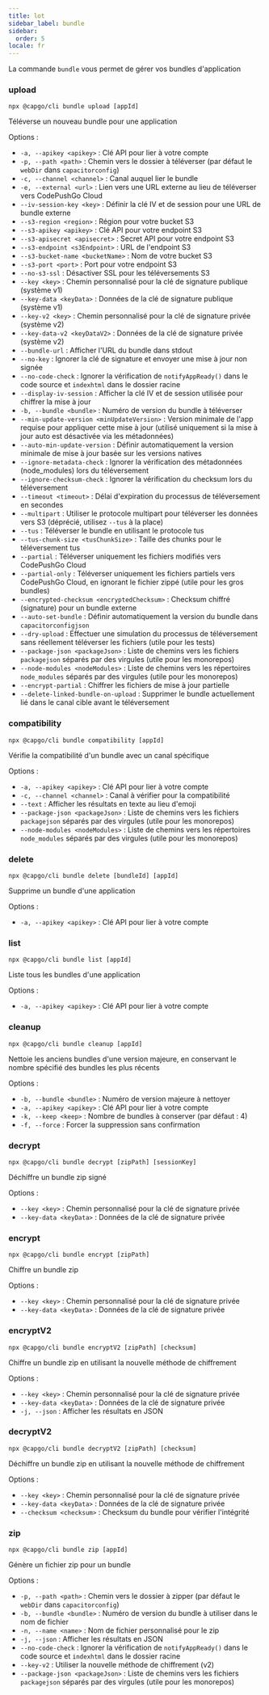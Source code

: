 ```yaml
---
title: lot
sidebar_label: bundle
sidebar:
  order: 5
locale: fr
---
```


La commande `bundle` vous permet de gérer vos bundles d'application

### upload

`npx @capgo/cli bundle upload [appId]`

Téléverse un nouveau bundle pour une application

Options :

- `-a, --apikey <apikey>` : Clé API pour lier à votre compte
- `-p, --path <path>` : Chemin vers le dossier à téléverser (par défaut le `webDir` dans `capacitorconfig`)
- `-c, --channel <channel>` : Canal auquel lier le bundle
- `-e, --external <url>` : Lien vers une URL externe au lieu de téléverser vers CodePushGo Cloud
- `--iv-session-key <key>` : Définir la clé IV et de session pour une URL de bundle externe
- `--s3-region <region>` : Région pour votre bucket S3
- `--s3-apikey <apikey>` : Clé API pour votre endpoint S3
- `--s3-apisecret <apisecret>` : Secret API pour votre endpoint S3
- `--s3-endpoint <s3Endpoint>` : URL de l'endpoint S3
- `--s3-bucket-name <bucketName>` : Nom de votre bucket S3
- `--s3-port <port>` : Port pour votre endpoint S3
- `--no-s3-ssl` : Désactiver SSL pour les téléversements S3
- `--key <key>` : Chemin personnalisé pour la clé de signature publique (système v1)
- `--key-data <keyData>` : Données de la clé de signature publique (système v1)
- `--key-v2 <key>` : Chemin personnalisé pour la clé de signature privée (système v2)
- `--key-data-v2 <keyDataV2>` : Données de la clé de signature privée (système v2)
- `--bundle-url` : Afficher l'URL du bundle dans stdout
- `--no-key` : Ignorer la clé de signature et envoyer une mise à jour non signée
- `--no-code-check` : Ignorer la vérification de `notifyAppReady()` dans le code source et `indexhtml` dans le dossier racine
- `--display-iv-session` : Afficher la clé IV et de session utilisée pour chiffrer la mise à jour
- `-b, --bundle <bundle>` : Numéro de version du bundle à téléverser
- `--min-update-version <minUpdateVersion>` : Version minimale de l'app requise pour appliquer cette mise à jour (utilisé uniquement si la mise à jour auto est désactivée via les métadonnées)
- `--auto-min-update-version` : Définir automatiquement la version minimale de mise à jour basée sur les versions natives
- `--ignore-metadata-check` : Ignorer la vérification des métadonnées (node_modules) lors du téléversement
- `--ignore-checksum-check` : Ignorer la vérification du checksum lors du téléversement
- `--timeout <timeout>` : Délai d'expiration du processus de téléversement en secondes
- `--multipart` : Utiliser le protocole multipart pour téléverser les données vers S3 (déprécié, utilisez `--tus` à la place)
- `--tus` : Téléverser le bundle en utilisant le protocole tus
- `--tus-chunk-size <tusChunkSize>` : Taille des chunks pour le téléversement tus
- `--partial` : Téléverser uniquement les fichiers modifiés vers CodePushGo Cloud
- `--partial-only` : Téléverser uniquement les fichiers partiels vers CodePushGo Cloud, en ignorant le fichier zippé (utile pour les gros bundles)
- `--encrypted-checksum <encryptedChecksum>` : Checksum chiffré (signature) pour un bundle externe
- `--auto-set-bundle` : Définir automatiquement la version du bundle dans `capacitorconfigjson`
- `--dry-upload` : Effectuer une simulation du processus de téléversement sans réellement téléverser les fichiers (utile pour les tests)
- `--package-json <packageJson>` : Liste de chemins vers les fichiers `packagejson` séparés par des virgules (utile pour les monorepos)
- `--node-modules <nodeModules>` : Liste de chemins vers les répertoires `node_modules` séparés par des virgules (utile pour les monorepos)
- `--encrypt-partial` : Chiffrer les fichiers de mise à jour partielle
- `--delete-linked-bundle-on-upload` : Supprimer le bundle actuellement lié dans le canal cible avant le téléversement

### compatibility

`npx @capgo/cli bundle compatibility [appId]`

Vérifie la compatibilité d'un bundle avec un canal spécifique

Options :

- `-a, --apikey <apikey>` : Clé API pour lier à votre compte
- `-c, --channel <channel>` : Canal à vérifier pour la compatibilité
- `--text` : Afficher les résultats en texte au lieu d'emoji
- `--package-json <packageJson>` : Liste de chemins vers les fichiers `packagejson` séparés par des virgules (utile pour les monorepos)
- `--node-modules <nodeModules>` : Liste de chemins vers les répertoires `node_modules` séparés par des virgules (utile pour les monorepos)

### delete

`npx @capgo/cli bundle delete [bundleId] [appId]`

Supprime un bundle d'une application

Options :

- `-a, --apikey <apikey>` : Clé API pour lier à votre compte

### list

`npx @capgo/cli bundle list [appId]`

Liste tous les bundles d'une application

Options :

- `-a, --apikey <apikey>` : Clé API pour lier à votre compte

### cleanup

`npx @capgo/cli bundle cleanup [appId]`

Nettoie les anciens bundles d'une version majeure, en conservant le nombre spécifié des bundles les plus récents

Options :

- `-b, --bundle <bundle>` : Numéro de version majeure à nettoyer
- `-a, --apikey <apikey>` : Clé API pour lier à votre compte
- `-k, --keep <keep>` : Nombre de bundles à conserver (par défaut : 4)
- `-f, --force` : Forcer la suppression sans confirmation

### decrypt

`npx @capgo/cli bundle decrypt [zipPath] [sessionKey]`

Déchiffre un bundle zip signé

Options :

- `--key <key>` : Chemin personnalisé pour la clé de signature privée
- `--key-data <keyData>` : Données de la clé de signature privée

### encrypt

`npx @capgo/cli bundle encrypt [zipPath]`

Chiffre un bundle zip

Options :

- `--key <key>` : Chemin personnalisé pour la clé de signature privée
- `--key-data <keyData>` : Données de la clé de signature privée

### encryptV2

`npx @capgo/cli bundle encryptV2 [zipPath] [checksum]`

Chiffre un bundle zip en utilisant la nouvelle méthode de chiffrement

Options :

- `--key <key>` : Chemin personnalisé pour la clé de signature privée
- `--key-data <keyData>` : Données de la clé de signature privée
- `-j, --json` : Afficher les résultats en JSON

### decryptV2

`npx @capgo/cli bundle decryptV2 [zipPath] [checksum]`

Déchiffre un bundle zip en utilisant la nouvelle méthode de chiffrement

Options :

- `--key <key>` : Chemin personnalisé pour la clé de signature privée
- `--key-data <keyData>` : Données de la clé de signature privée
- `--checksum <checksum>` : Checksum du bundle pour vérifier l'intégrité

### zip

`npx @capgo/cli bundle zip [appId]`

Génère un fichier zip pour un bundle

Options :

- `-p, --path <path>` : Chemin vers le dossier à zipper (par défaut le `webDir` dans `capacitorconfig`)
- `-b, --bundle <bundle>` : Numéro de version du bundle à utiliser dans le nom de fichier
- `-n, --name <name>` : Nom de fichier personnalisé pour le zip
- `-j, --json` : Afficher les résultats en JSON
- `--no-code-check` : Ignorer la vérification de `notifyAppReady()` dans le code source et `indexhtml` dans le dossier racine
- `--key-v2` : Utiliser la nouvelle méthode de chiffrement (v2)
- `--package-json <packageJson>` : Liste de chemins vers les fichiers `packagejson` séparés par des virgules (utile pour les monorepos)